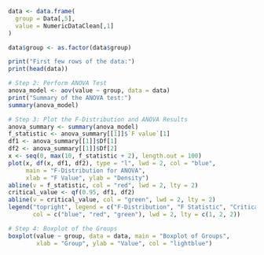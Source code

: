 ```{r}

data <- data.frame(
  group = Data[,5],
  value = NumericDataClean[,1]
)

data$group <- as.factor(data$group)

print("First few rows of the data:")
print(head(data))

# Step 2: Perform ANOVA Test
anova_model <- aov(value ~ group, data = data)
print("Summary of the ANOVA test:")
summary(anova_model)

# Step 3: Plot the F-Distribution and ANOVA Results
anova_summary <- summary(anova_model)
f_statistic <- anova_summary[[1]]$`F value`[1]
df1 <- anova_summary[[1]]$Df[1]
df2 <- anova_summary[[1]]$Df[2]
x <- seq(0, max(10, f_statistic + 2), length.out = 100)
plot(x, df(x, df1, df2), type = "l", lwd = 2, col = "blue",
     main = "F-Distribution for ANOVA",
     xlab = "F Value", ylab = "Density")
abline(v = f_statistic, col = "red", lwd = 2, lty = 2)
critical_value <- qf(0.95, df1, df2)
abline(v = critical_value, col = "green", lwd = 2, lty = 2)
legend("topright", legend = c("F-Distribution", "F Statistic", "Critical Value (alpha = 0.05)"),
       col = c("blue", "red", "green"), lwd = 2, lty = c(1, 2, 2))

# Step 4: Boxplot of the Groups
boxplot(value ~ group, data = data, main = "Boxplot of Groups",
        xlab = "Group", ylab = "Value", col = "lightblue")
```


